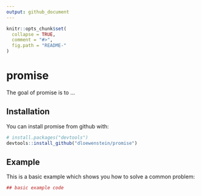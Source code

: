 ```yaml
---
output: github_document
---
```


<!-- README.md is generated from README.Rmd. Please edit that file -->

```r
knitr::opts_chunk$set(
  collapse = TRUE,
  comment = "#>",
  fig.path = "README-"
)
```

# promise

The goal of promise is to ...

## Installation

You can install promise from github with:

```r
# install.packages("devtools")
devtools::install_github("dloewenstein/promise")
```

## Example

This is a basic example which shows you how to solve a common problem:

```r
## basic example code
```
